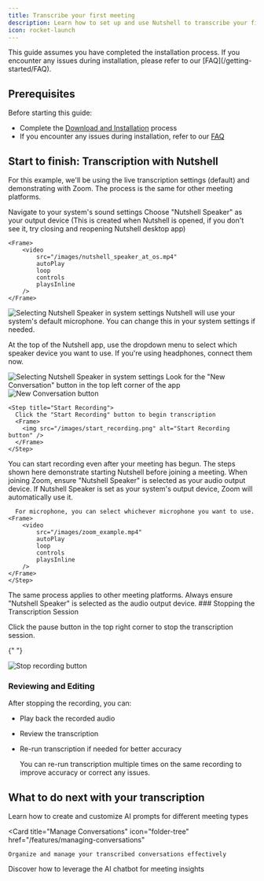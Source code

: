 ```yaml
---
title: Transcribe your first meeting
description: Learn how to set up and use Nutshell to transcribe your first meeting
icon: rocket-launch
---
```


<Note>
  This guide assumes you have completed the installation process. If you
  encounter any issues during installation, please refer to our
  [FAQ](/getting-started/FAQ).
</Note>

## Prerequisites

Before starting this guide:

- Complete the [Download and Installation](/getting-started/download-and-install) process
- If you encounter any issues during installation, refer to our [FAQ](/getting-started/FAQ)

## Start to finish: Transcription with Nutshell

For this example, we'll be using the live transcription settings (default) and demonstrating with Zoom. The process is the same for other meeting platforms.

<Accordion title='1. Ensure "Nutshell Speaker" is selected'>

<Steps>
  <Step title="Open Nutshell desktop app">
    
  </Step>
  <Step title="Open system settings">
    Navigate to your system's sound settings
  </Step>
  <Step title="Select output device">
    Choose "Nutshell Speaker" as your output device (This is created when Nutshell is opened, if you don't see it, try closing and reopening Nutshell desktop app)
  </Step>
</Steps>

    <Frame>
        <video
            src="/images/nutshell_speaker_at_os.mp4"
            autoPlay
            loop
            controls
            playsInline
        />
    </Frame>

  <Frame caption="Indictor to show Nutshell Speaker is properly selected in your system settings">
    <img src="/images/nutshell_speaker_selected.png" alt="Selecting Nutshell Speaker in system settings" />
  </Frame>
</Accordion>

<Accordion title="2. Configure Your Audio Devices">
  <Info>
    Nutshell will use your system's default microphone. You can change this in your system settings if needed.
  </Info>

At the top of the Nutshell app, use the dropdown menu to select which speaker device you want to use. If you're using headphones, connect them now.

  <Frame caption="Select the speaker device you want to hear output from">
    <img src="/images/nutshell_speaker_selected.png" alt="Selecting Nutshell Speaker in system settings" />
  </Frame>
</Accordion>

<Accordion title="3. Start Your First Recording">
  <Steps>
    <Step title="Click New Conversation">
      Look for the "New Conversation" button in the top left corner of the app
      <Frame>
        <img src="/images/new_conversation_button.png" alt="New Conversation button" />
      </Frame>
    </Step>
    
    <Step title="Start Recording">
      Click the "Start Recording" button to begin transcription
      <Frame>
        <img src="/images/start_recording.png" alt="Start Recording button" />
      </Frame>
    </Step>
  </Steps>

  <Tip>
    You can start recording even after your meeting has begun. The steps shown here demonstrate starting Nutshell before joining a meeting.
  </Tip>
</Accordion>

<Accordion title="4. Join Your Meeting">
  <Steps>
    <Step title="Join Your Zoom Meeting">
      When joining Zoom, ensure "Nutshell Speaker" is selected as your audio output device. If Nutshell Speaker is set as your system's output device, Zoom will automatically use it.

      For microphone, you can select whichever microphone you want to use.
    <Frame>
        <video 
            src="/images/zoom_example.mp4"
            autoPlay
            loop
            controls
            playsInline
        />
    </Frame>
    </Step>
  </Steps>

  <Note>
    The same process applies to other meeting platforms. Always ensure "Nutshell Speaker" is selected as the audio output device.
  </Note>
</Accordion>

<Accordion title="5. Stopping Your Transcription Session">
  ### Stopping the Transcription Session

Click the pause button in the top right corner to stop the transcription session.

{" "}
<Frame>
  <img
    src="/images/stop_recording.png"
    alt="Stop recording button"
  />
</Frame>

### Reviewing and Editing

After stopping the recording, you can:

- Play back the recorded audio
- Review the transcription
- Re-run transcription if needed for better accuracy

  <Tip>
    You can re-run transcription multiple times on the same recording to improve accuracy or correct any issues.
  </Tip>
</Accordion>

## What to do next with your transcription

<CardGroup cols={3}>
  <Card
    title="Customize AI Prompts"
    icon="wand-magic-sparkles"
    href="/features/ai-prompts"
  >
    Learn how to create and customize AI prompts for different meeting types
  </Card>

  <Card
    title="Manage Conversations"
    icon="folder-tree"
    href="/features/managing-conversations"
  >
    Organize and manage your transcribed conversations effectively
  </Card>

  <Card title="Use the AI Chatbot" icon="robot" href="/features/ai-chatbot">
    Discover how to leverage the AI chatbot for meeting insights
  </Card>
</CardGroup>
